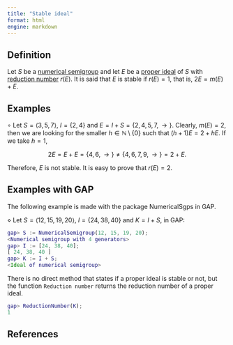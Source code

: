 ```yaml
---
title: "Stable ideal"
format: html
engine: markdown
---
```


## Definition

Let $S$ be a [numerical semigroup](../Basic-concepts/Numerical-semigroup.qmd) and let $E$ be a [proper ideal](Proper-ideal.qmd) of $S$ with [reduction number](Reduction-number.qmd) $r(E)$. It is said that $E$ is stable if $r(E) = 1$, that is, $2E = m(E) + E$.

## Examples

$\circ$ Let $S = \langle 3, 5, 7 \rangle$, $I = \{2, 4\}$ and $E = I + S = \{2, 4, 5, 7, \rightarrow \}$. Clearly, $m(E) = 2$, then we are looking for the smaller $h \in \mathbb{N} \setminus \{0\}$ such that $(h+1)E = 2 + hE$. If we take $h = 1$,

$$
2E = E + E = \{4, 6, \rightarrow\} \ne \{4, 6, 7, 9, \rightarrow \} = 2 + E.
$$

Therefore, $E$ is not stable. It is easy to prove that $r(E) = 2$.

## Examples with GAP

The following example is made with the package NumericalSgps in GAP.

$\diamond$ Let $S = \langle 12, 15, 19, 20 \rangle$, $I = \{24, 38, 40\}$ and $K = I + S$, in GAP:

``` gap
gap> S := NumericalSemigroup(12, 15, 19, 20);
<Numerical semigroup with 4 generators>
gap> I := [24, 38, 40];
[ 24, 38, 40 ]
gap> K := I + S;
<Ideal of numerical semigroup>
```

There is no direct method that states if a proper ideal is stable or not, but the function `Reduction number` returns the reduction number of a proper ideal.

``` gap
gap> ReductionNumber(K);
1
```

## References
